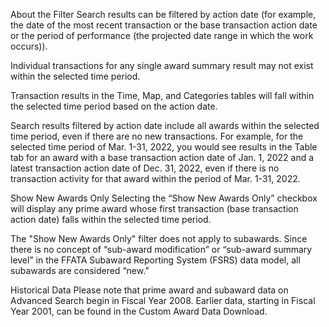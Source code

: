 
About the Filter 
Search results can be filtered by <GlossaryLink term="action-date"/>action date (for example, the date of the most recent transaction or the <GlossaryLink term="base-transaction-action-date"/>base transaction action date or the period of performance (the projected date range in which the work occurs)).  

Individual <GlossaryLink term="transaction" />transactions for any single award summary result may not exist within the selected time period. 

Transaction results in the Time, Map, and Categories tables will fall within the selected time period based on the <GlossaryLink term="action-date" />action date. 

Search results filtered by action date include all awards within the selected time period, even if there are no new transactions. For example, for the selected time period of Mar. 1-31, 2022, you would see results in the Table tab for an award with a base transaction action date of Jan. 1, 2022 and a latest transaction action date of Dec. 31, 2022, even if there is no transaction activity for that award within the period of Mar. 1-31, 2022.

Show New Awards Only 
Selecting the “Show New Awards Only” checkbox will display any <GlossaryLink term="prime-award"/>prime award whose first transaction (base transaction action date) falls within the selected time period. 

The "Show New Awards Only" filter does not apply to <GlossaryLink term="sub-award" /> subawards. Since there is no concept of “sub-award modification” or “sub-award summary level” in the FFATA Subaward Reporting System (FSRS) data model, all subawards are considered “new.” 

Historical Data 
Please note that prime award and subaward data on Advanced Search begin in Fiscal Year 2008. Earlier data, starting in Fiscal Year 2001, can be found in the Custom Award Data Download.